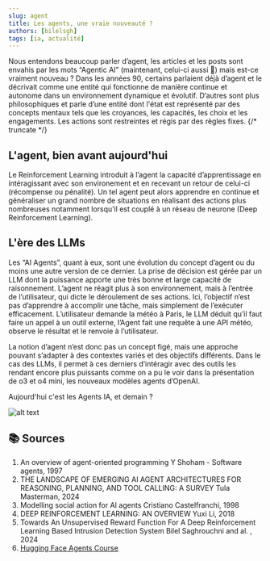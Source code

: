 ```yaml
---
slug: agent
title: Les agents, une vraie nouveauté ?
authors: [bilelsgh]
tags: [ia, actualité]
---
```


Nous entendons beaucoup parler d’agent, les articles et les posts sont envahis par les mots “Agentic AI” (maintenant, celui-ci aussi 👀) mais est-ce vraiment nouveau ? Dans les années 90, certains parlaient déjà d’agent et le décrivait comme une entité qui fonctionne de manière continue et autonome dans un environnement dynamique et évolutif. D’autres sont plus philosophiques et parle d’une entité dont l'état est représenté par des concepts mentaux tels que les croyances, les capacités, les choix et les engagements. Les actions sont restreintes et régis par des règles fixes.
{/* truncate */}
## L'agent, bien avant aujourd'hui
Le Reinforcement Learning introduit à l’agent la capacité d’apprentissage en intéragissant avec son environement et en recevant un retour de celui-ci (récompense ou pénalité). Un tel agent peut alors apprendre en continue et généraliser un grand nombre de situations en réalisant des actions plus nombreuses notamment lorsqu’il est couplé à un réseau de neurone (Deep Reinforcement Learning).

## L'ère des LLMs
Les “AI Agents”, quant à eux, sont une évolution du concept d’agent ou du moins une autre version de ce dernier. La prise de décision est gérée par un LLM dont la puissance apporte une très bonne et large capacité de raisonnement. L’agent ne réagit plus à son environnement, mais à l’entrée de l’utilisateur, qui dicte le déroulement de ses actions. Ici, l’objectif n’est pas d’apprendre à accomplir une tâche, mais simplement de l’exécuter efficacement. L’utilisateur demande la météo à Paris, le LLM déduit qu’il faut faire un appel à un outil externe, l’Agent fait une requête à une API météo, observe le résultat et le renvoie à l’utilisateur.

La notion d’agent n’est donc pas un concept figé, mais une approche pouvant s’adapter à des contextes variés et des objectifs différents. Dans le cas des LLMs, il permet à ces derniers d’intéragir avec des outils les rendant encore plus puissants comme on a pu le voir dans la présentation de o3 et o4 mini, les nouveaux modèles agents d’OpenAI.

Aujourd'hui c'est les Agents IA, et demain ?

![alt text](images/agentsjpg.jpg "agents")


## 📚 Sources

1. An overview of agent-oriented programming Y Shoham - Software agents, 1997
2. THE LANDSCAPE OF EMERGING AI AGENT ARCHITECTURES FOR REASONING, PLANNING, AND TOOL CALLING: A SURVEY Tula Masterman, 2024
3. Modelling social action for AI agents Cristiano Castelfranchi, 1998
4. DEEP REINFORCEMENT LEARNING: AN OVERVIEW Yuxi Li, 2018
5. Towards An Unsupervised Reward Function For A Deep Reinforcement Learning Based Intrusion Detection System Bilel Saghrouchni and al. , 2024
6. [Hugging Face Agents Course](https://huggingface.co/learn/agents-course/)

